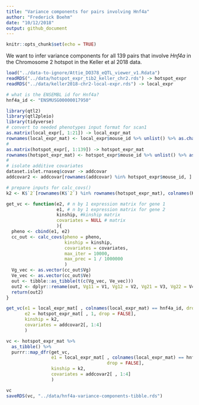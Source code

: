 ```yaml
---
title: "Variance components for pairs involving Hnf4a"
author: "Frederick Boehm"
date: "10/12/2018"
output: github_document
---
```


```r
knitr::opts_chunk$set(echo = TRUE)
```


We want to infer variance components for all 139 pairs that involve *Hnf4a* in the Chromosome 2 hotspot in the Keller et al 2018 data. 

```r
load("../data-to-ignore/Attie_DO378_eQTL_viewer_v1.Rdata")
readRDS("../data/hotspot_expr_tib2_keller_chr2.rds") -> hotspot_expr
readRDS("../data/keller2018-chr2-local-expr.rds") -> local_expr
```

```r
# what is the ENSEMBL id for Hnf4a?
hnf4a_id <- "ENSMUSG00000017950"
```


```r
library(qtl2)
library(qtl2pleio)
library(tidyverse)
# convert to needed phenotypes input format for scan1
as.matrix(local_expr[, 1:21]) -> local_expr_mat
rownames(local_expr_mat) <- local_expr$mouse_id %>% unlist() %>% as.character()
#
as.matrix(hotspot_expr[, 1:139]) -> hotspot_expr_mat
rownames(hotspot_expr_mat) <- hotspot_expr$mouse_id %>% unlist() %>% as.character()
#
# isolate additive covariates
dataset.islet.rnaseq$covar -> addcovar
addcovar2 <- addcovar[rownames(addcovar) %in% hotspot_expr$mouse_id, ]
```



```r
# prepare inputs for calc_covs()
k2 <- K$`2`[rownames(K$`2`) %in% rownames(hotspot_expr_mat), colnames(K$`2`) %in% rownames(hotspot_expr_mat)]

```



```r
get_vc <- function(e2, # n by 1 expression matrix for gene 1
                   e1, # n by 1 expression matrix for gene 2
                   kinship, #kinship matrix
                   covariates = NULL # matrix
                   ){
  pheno <- cbind(e1, e2)
  cc_out <- calc_covs(pheno = pheno, 
                      kinship = kinship, 
                      covariates = covariates,
                      max_iter = 10000,
                      max_prec = 1 / 1000000
                      )
  Vg_vec <- as.vector(cc_out$Vg)
  Ve_vec <- as.vector(cc_out$Ve)
  out <- tibble::as_tibble(t(c(Vg_vec, Ve_vec)))
  out2 <- dplyr::rename(out, Vg11 = V1, Vg12 = V2, Vg21 = V3, Vg22 = V4, Ve11 = V5, Ve12 = V6, Ve21 = V7, Ve22 = V8)
  return(out2)
}

```

```r
get_vc(e1 = local_expr_mat[ , colnames(local_expr_mat) == hnf4a_id, drop = FALSE],
       e2 = hotspot_expr_mat[ , 1, drop = FALSE],
       kinship = k2,
       covariates = addcovar2[, 1:4]
       )
```

```r
vc <- hotspot_expr_mat %>%
  as_tibble() %>%
  purrr::map_dfr(get_vc,
                 e1 = local_expr_mat[ , colnames(local_expr_mat) == hnf4a_id,
                                      drop = FALSE],
                 kinship = k2,
                 covariates = addcovar2[ , 1:4]
                 )
```


```r
vc
saveRDS(vc, "../data/hnf4a-variance-components-tibble.rds")
```

